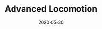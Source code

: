 ---
title: Advanced Locomotion
date: 2020-05-30
category:
  - 3D Art
  - Tool
external_link: https://www.unrealengine.com/marketplace/en-US/product/advanced-locomotion-system-v1
related_engine: Unreal Engine
externals_profile:
    name: LongmireLocomotion
---